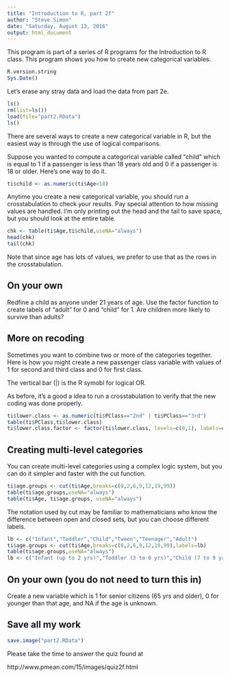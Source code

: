 ```yaml
---
title: "Introduction to R, part 2f"
author: "Steve Simon"
date: "Saturday, August 13, 2016"
output: html_document
---
```


This program is part of a series of R programs for the Introduction to R class. This program shows you how to create new categorical variables.

```r
R.version.string
Sys.Date()
```

Let's erase any stray data and load the data from part 2e.

```r
ls()
rm(list=ls())
load(file="part2.RData")
ls()
```

There are several ways to create a new categorical variable in R, but the easiest way is through the use of logical comparisons.

Suppose you wanted to compute a categorical variable called "child" which is equal to 1 if a passenger is less than 18 years old and 0 if a passenger is 18 or older. Here's one way to do it.

```r
ti$child <- as.numeric(ti$Age<18)
```

Anytime you create a new categorical variable, you should run a crosstabulation to check your results. Pay special attention to how missing values are handled. I'm only printing out the head and the tail to save space, but you should look at the entire table.

```r
chk <- table(ti$Age,ti$child,useNA="always")
head(chk)
tail(chk)
```

Note that since age has lots of values, we prefer to use that as the rows in the crosstabulation.

## On your own

Redfine a child as anyone under 21 years of age. Use the factor function to create labels of "adult" for 0 and "child" for 1. Are children more likely to survive than adults?

## More on recoding

Sometimes you want to combine two or more of the categories together. Here is how you might create a new passenger class variable with values of 1 for second and third class and 0 for first class.

The vertical bar (|) is the R symobl for logical OR.

As before, it's a good a idea to run a crosstabulation to verify that the new coding was done properly.

```r
ti$lower.class <- as.numeric(ti$PClass=="2nd" | ti$PClass=="3rd")
table(ti$PClass,ti$lower.class)
ti$lower.class.factor <- factor(ti$lower.class, levels=c(0,1), labels=c("No", "Yes"))
```

## Creating multi-level categories

You can create multi-level categories using a complex logic system, but you can do it simpler and faster with the cut function.

```r
ti$age.groups <- cut(ti$Age,breaks=c(0,2,6,9,12,19,99))
table(ti$age.groups,useNA="always")
table(ti$Age, ti$age.groups, useNA="always")
```

The notation used by cut may be familiar to mathematicians who know the difference between open and closed sets, but you can choose different labels.

```r
lb <- c("Infant","Toddler","Child","Tween","Teenager","Adult")
ti$age.groups <- cut(ti$Age,breaks=c(0,2,6,9,12,19,99),labels=lb)
table(ti$age.groups,useNA="always")
lb <- c("Infant (up to 2 yrs)","Toddler (3 to 6 yrs)","Child (7 to 9 yrs)","Tween (10 to 12 yrs)","Teenager (13 to 19 yrs)","Adult (20 yrs and older")
```

## On your own (you do not need to turn this in)

Create a new variable which is 1 for senior citizens (65 yrs and older), 0 for younger than that age, and NA if the age is unknown.

## Save all my work

```r
save.image("part2.RData")
```

Please take the time to answer the quiz found at

http://www.pmean.com/15/images/quiz2f.html
